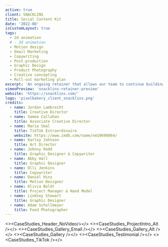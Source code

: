 ```yaml
---
active: true
client: SNACKLINS
title: Social Content Kit
date: '2022-08'
isCustomLayout: true
tags:
  - 2d animation
  # - 3d animation
  - Motion design
  - Email Marketing
  - Copywriting
  - Post-production
  - Graphic Design
  - Product Photography
  - Creative concepting
  - Roll-out marketing plan
excerpt: 'An ongoing retainer that allows our team to continue building and growing on their brand as we go.'
vimeoPreview: 'snacklins-retainer-preview'
website: 'https://snacklins.com/'
logo: 'pixelbakery_client_snacklins.png'
credits:
  - name: Jordan Lambrecht
    title: Creative Director
  - name: Samee Callahan
    title: Associate Creative Director
  - name: Maria Smal
    title: TikTok Extraordinaire
    website: https://www.imdb.com/name/nm10696864/
  - name: Karley Johnson
    title: Art Director
  - name: Johnny Redd
    title: Graphic Designer & Copywriter
  - name: Abby Hall
    title: Graphic Designer
  - name: Olli Jenkins
    title: Copywriter
  - name: Daniel Hinz
    title: Motion Designer
  - name: Olivia Boldt
    title: Project Manager & Hand Model 
  - name: Lindsey Stewart
    title: Graphic Designer
  - name: Adam Schollmeyer
    title: Food Photographer
---
```

<><CaseStudies_Header_NoVideo/></>
<><CaseStudies_ProjectIntro_Alt /></>
<><CaseStudies_Gallery_Email /></>
<><CaseStudies_Gallery_Alt /></>
<><CaseStudies_Gallery /></>
<><CaseStudies_Testimonial /></>
<><CaseStudies_TikTok /></>